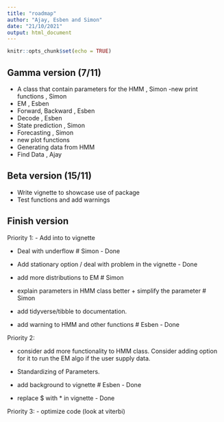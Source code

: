 ```yaml
---
title: "roadmap"
author: "Ajay, Esben and Simon"
date: "21/10/2021"
output: html_document
---
```


```r
knitr::opts_chunk$set(echo = TRUE)
```

## Gamma version (7/11)
- A class that contain parameters for the HMM , Simon
-new print functions , Simon
- EM , Esben 
- Forward, Backward , Esben 
- Decode , Esben
- State prediction , Simon
- Forecasting , Simon
- new plot functions
- Generating data from HMM
- Find Data , Ajay

## Beta version (15/11)
- Write vignette to showcase use of package 
- Test functions and add warnings  

## Finish version

Priority 1:
- Add into to vignette

- Deal with underflow # Simon - Done

- Add stationary option / deal with problem in the vignette - Done

- add more distributions to EM # Simon 

- explain parameters in HMM class better + simplify the parameter # Simon

- add tidyverse/tibble to documentation.  

- add warning to HMM and other functions # Esben - Done

Priority 2:

- consider add more functionality to HMM class. Consider adding option for it to run the EM algo if the user supply data. 

- Standardizing of Parameters.

- add background to vignette # Esben - Done

- replace $ with * in vignette - Done

Priority 3:
- optimize code (look at viterbi)
